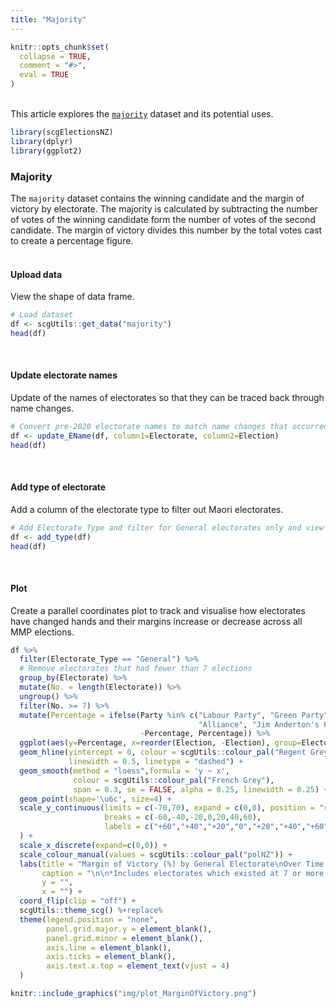 ```yaml
---
title: "Majority"
---
```

```{=html}
<style>
  .content p {
    margin-top: 30px !important;
  }

  details {
    margin-bottom: 40px;
  }
</style>
```
```r
knitr::opts_chunk$set(
  collapse = TRUE,
  comment = "#>",
  eval = TRUE
)
```
<br>
This article explores the [`majority`](https://sarahcgall.github.io/scgElectionsNZ/reference/majority.html) dataset and its potential uses.
<br>

```r
library(scgElectionsNZ)
library(dplyr)
library(ggplot2)
```
### Majority
The `majority` dataset contains the winning candidate and the margin of victory by electorate. The majority is calculated by subtracting the number of votes of the winning candidate form the number of votes of the second candidate. The margin of victory divides this number by the total votes cast to create a percentage figure.
<br>
<br>

#### Upload data
View the shape of data frame.
```r
# Load dataset
df <- scgUtils::get_data("majority")
head(df)
```
<br>

#### Update electorate names
Update of the names of electorates so that they can be traced back through name changes.
```r
# Convert pre-2020 electorate names to match name changes that occurred in 2020 and view
df <- update_EName(df, column1=Electorate, column2=Election)
head(df)
```
<br>

#### Add type of electorate
Add a column of the electorate type to filter out Maori electorates.
```r
# Add Electorate Type and filter for General electorates only and view
df <- add_type(df)
head(df)
```
<br>

#### Plot
Create a parallel coordinates plot to track and visualise how electorates have changed hands and their margins increase or decrease across all MMP elections.
```r
df %>%
  filter(Electorate_Type == "General") %>%
  # Remove electorates that had fewer than 7 elections
  group_by(Electorate) %>%
  mutate(No. = length(Electorate)) %>%
  ungroup() %>%
  filter(No. >= 7) %>%
  mutate(Percentage = ifelse(Party %in% c("Labour Party", "Green Party",
                                          "Alliance", "Jim Anderton's Progressive"),
                             -Percentage, Percentage)) %>%
  ggplot(aes(y=Percentage, x=reorder(Election, -Election), group=Electorate, colour=Party)) +
  geom_hline(yintercept = 0, colour = scgUtils::colour_pal("Regent Grey"),
             linewidth = 0.5, linetype = "dashed") +
  geom_smooth(method = "loess",formula = 'y ~ x',
              colour = scgUtils::colour_pal("French Grey"),
              span = 0.3, se = FALSE, alpha = 0.25, linewidth = 0.25) +
  geom_point(shape='\u6c', size=4) +
  scale_y_continuous(limits = c(-70,70), expand = c(0,0), position = "right",
                     breaks = c(-60,-40,-20,0,20,40,60),
                     labels = c("+60","+40","+20","0","+20","+40","+60")
  ) +
  scale_x_discrete(expand=c(0,0)) +
  scale_colour_manual(values = scgUtils::colour_pal("polNZ")) +
  labs(title = "Margin of Victory (%) by General Electorate\nOver Time (1996 - 2023)",
       caption = "\n\n*Includes electorates which existed at 7 or more elections only",
       y = "",
       x = "") +
  coord_flip(clip = "off") +
  scgUtils::theme_scg() %+replace%
  theme(legend.position = "none",
        panel.grid.major.y = element_blank(),
        panel.grid.minor = element_blank(),
        axis.line = element_blank(),
        axis.ticks = element_blank(),
        axis.text.x.top = element_text(vjust = 4)
  )
```
```r
knitr::include_graphics("img/plot_MarginOfVictory.png")
```
